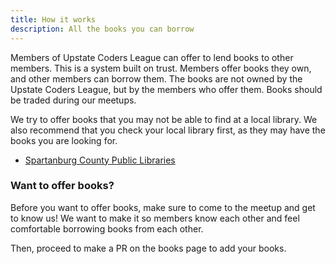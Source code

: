 ```yaml
---
title: How it works
description: All the books you can borrow
---
```


Members of Upstate Coders League can offer to lend books to other members. This is a system built on trust. Members offer books they own, and other members can borrow them. The books are not owned by the Upstate Coders League, but by the members who offer them. Books should be traded during our meetups.

We try to offer books that you may not be able to find at a local library. We also recommend that you check your local library first, as they may have the books you are looking for.

* [Spartanburg County Public Libraries](https://www.spartanburglibraries.org)

### Want to offer books?

Before you want to offer books, make sure to come to the meetup and get to know us! We want to make it so members know each other and feel comfortable borrowing books from each other. 

Then, proceed to make a PR on the books page to add your books.